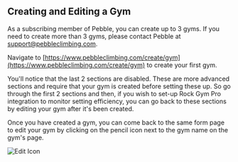 ## Creating and Editing a Gym

As a subscribing member of Pebble, you can create up to 3 gyms. If you need to create more than 3 gyms, please contact Pebble at [support@pebbleclimbing.com](mailto:support@pebbleclimbing.com).

Navigate to [https://www.pebbleclimbing.com/create/gym](https://www.pebbleclimbing.com/create/gym) to create your first gym.

You'll notice that the last 2 sections are disabled. These are more advanced sections and require that your gym is created before setting these up. So go through the first 2 sections and then, if you wish to set-up Rock Gym Pro integration to monitor setting efficiency, you can go back to these sections by editing your gym after it's been created.

Once you have created a gym, you can come back to the same form page to edit your gym by clicking on the pencil icon next to the gym name on the gym's page.

![Edit Icon](../images/edit-icon.png)

